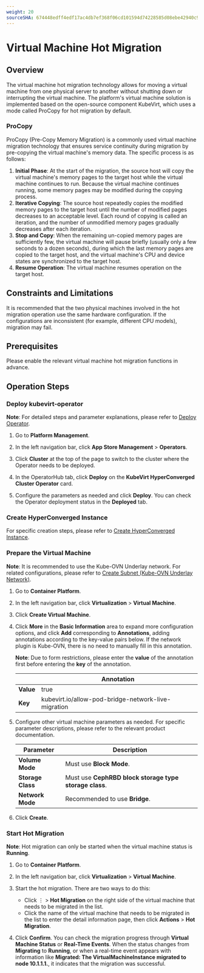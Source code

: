 ```yaml
---
weight: 20
sourceSHA: 674448edff4edf17ac4db7ef368f06cd101594d74228585d08ebe42940c92b49
---
```


# Virtual Machine Hot Migration

## Overview

The virtual machine hot migration technology allows for moving a virtual machine from one physical server to another without shutting down or interrupting the virtual machine. The platform's virtual machine solution is implemented based on the open-source component KubeVirt, which uses a mode called ProCopy for hot migration by default.

### ProCopy

ProCopy (Pre-Copy Memory Migration) is a commonly used virtual machine migration technology that ensures service continuity during migration by pre-copying the virtual machine's memory data. The specific process is as follows:

1. **Initial Phase**: At the start of the migration, the source host will copy the virtual machine's memory pages to the target host while the virtual machine continues to run. Because the virtual machine continues running, some memory pages may be modified during the copying process.
2. **Iterative Copying**: The source host repeatedly copies the modified memory pages to the target host until the number of modified pages decreases to an acceptable level. Each round of copying is called an iteration, and the number of unmodified memory pages gradually decreases after each iteration.
3. **Stop and Copy**: When the remaining un-copied memory pages are sufficiently few, the virtual machine will pause briefly (usually only a few seconds to a dozen seconds), during which the last memory pages are copied to the target host, and the virtual machine's CPU and device states are synchronized to the target host.
4. **Resume Operation**: The virtual machine resumes operation on the target host.

## Constraints and Limitations

It is recommended that the two physical machines involved in the hot migration operation use the same hardware configuration. If the configurations are inconsistent (for example, different CPU models), migration may fail.

## Prerequisites

Please enable the relevant virtual machine hot migration functions in advance.

## Operation Steps

### Deploy kubevirt-operator

**Note**: For detailed steps and parameter explanations, please refer to [Deploy Operator]().

1. Go to **Platform Management**.

2. In the left navigation bar, click **App Store Management** > **Operators**.

3. Click **Cluster** at the top of the page to switch to the cluster where the Operator needs to be deployed.

4. In the OperatorHub tab, click **Deploy** on the **KubeVirt HyperConverged Cluster Operator** card.

5. Configure the parameters as needed and click **Deploy**. You can check the Operator deployment status in the **Deployed** tab.

### Create HyperConverged Instance

For specific creation steps, please refer to [Create HyperConverged Instance](/virtualization/virtualization/image/functions/environment.mdx#4).

### Prepare the Virtual Machine

**Note**: It is recommended to use the Kube-OVN Underlay network. For related configurations, please refer to [Create Subnet (Kube-OVN Underlay Network)](/configure/networking/functions/subnet_kubeovn_underlay.mdx).

1. Go to **Container Platform**.

2. In the left navigation bar, click **Virtualization** > **Virtual Machine**.

3. Click **Create Virtual Machine**.

4. Click **More** in the **Basic Information** area to expand more configuration options, and click **Add** corresponding to **Annotations**, adding annotations according to the key-value pairs below. If the network plugin is Kube-OVN, there is no need to manually fill in this annotation.

   **Note**: Due to form restrictions, please enter the **value** of the annotation first before entering the **key** of the annotation.

   |       | Annotation                                             |
   | ----- | ----------------------------------------------------- |
   | **Value** | true                                               |
   | **Key**    | kubevirt.io/allow-pod-bridge-network-live-migration |

5. Configure other virtual machine parameters as needed. For specific parameter descriptions, please refer to the relevant product documentation.

   | Parameter    | Description                      |
   | ------------ | -------------------------------- |
   | **Volume Mode**  | Must use **Block Mode**.           |
   | **Storage Class** | Must use **CephRBD block storage type storage class**. |
   | **Network Mode** | Recommended to use **Bridge**.    |

6. Click **Create**.

### Start Hot Migration

**Note**: Hot migration can only be started when the virtual machine status is **Running**.

1. Go to **Container Platform**.

2. In the left navigation bar, click **Virtualization** > **Virtual Machine**.

3. Start the hot migration. There are two ways to do this:
   - Click ⋮ > **Hot Migration** on the right side of the virtual machine that needs to be migrated in the list.
   - Click the name of the virtual machine that needs to be migrated in the list to enter the detail information page, then click **Actions** > **Hot Migration**.

4. Click **Confirm**. You can check the migration progress through **Virtual Machine Status** or **Real-Time Events**. When the status changes from **Migrating** to **Running**, or when a real-time event appears with information like **Migrated: The VirtualMachineInstance migrated to node 10.1.1.1.**, it indicates that the migration was successful.
